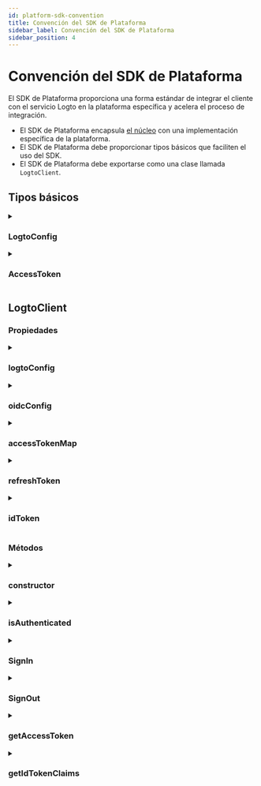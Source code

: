 ```yaml
---
id: platform-sdk-convention
title: Convención del SDK de Plataforma
sidebar_label: Convención del SDK de Plataforma
sidebar_position: 4
---
```


# Convención del SDK de Plataforma

El SDK de Plataforma proporciona una forma estándar de integrar el cliente con el servicio Logto en la plataforma específica y acelera el proceso de integración.

- El SDK de Plataforma encapsula [el núcleo](/developers/sdk-conventions/core-sdk-convention) con una implementación específica de la plataforma.
- El SDK de Plataforma debe proporcionar tipos básicos que faciliten el uso del SDK.
- El SDK de Plataforma debe exportarse como una clase llamada `LogtoClient`.

## Tipos básicos

<details>
  <summary>

### LogtoConfig

</summary>

| Nombre              | Tipo       | Requerido | Valor por defecto                   | Notas                                                                              |
| ------------------- | ---------- | --------- | ----------------------------------- | ---------------------------------------------------------------------------------- |
| endpoint            | `string`   | ✅        |                                     | El endpoint del servicio OIDC.                                                     |
| appId               | `string`   | ✅        |                                     | El ID de la aplicación proviene de la aplicación que registramos en Logto Service. |
| scopes              | `string[]` |           | `[openid, offline_access, profile]` | Este campo siempre contiene `openid`, `offline_access` y `profile`.                |
| resources           | `string[]` |           |                                     | Los indicadores de recursos protegidos que queremos usar.                          |
| prompt              | `string`   |           | `consent`                           | El valor de prompt utilizado en `generateSignInUri`.                               |
| usingPersistStorage | `boolean`  |           | `true`                              | Decide si almacenar credenciales en la máquina local o no.                         |

**\*Notas**

- Puedes extender este `LogtoConfig` si lo necesitas.
- `usingPersistStorage` solo se proporciona en SDKs de cliente. Por ejemplo, iOS, Android y SPA.

</details>

<details>
  <summary>

### AccessToken

</summary>

| Nombre    | Tipo     | Notas                       |
| --------- | -------- | --------------------------- |
| token     | `string` |                             |
| scope     | `string` |                             |
| expiresAt | `number` | Marca de tiempo en segundos |

</details>

## LogtoClient

### Propiedades

<details>
  <summary>

### logtoConfig

</summary>

**Tipo**

`LogtoConfig`

</details>

<details>
  <summary>

### oidcConfig

</summary>

**Tipo**

`OidcConfigResponse?`

</details>

<details>
  <summary>

### accessTokenMap

</summary>

**Tipo**

`Map<string, AccessToken>`

**Clave**

- La clave debe construirse con `scope` y `resource`.
- Los valores en `scope` deben ordenarse alfabéticamente y unirse con un espacio.
- La clave debe construirse en el patrón: `${scope}@${resource}`.
- Si el `scope` o `resource` es nulo o está vacío, su valor debe tratarse como vacío.

Por ejemplo, `"offline_access openid read:usr@https://logto.dev/api"`, `"@https://logto.dev/api"`, `"openid@"`, `"@"`.

**Valor**

- `AccessToken`, que utiliza la propiedad `expiresAt` para indicar el momento exacto en que un token de acceso expira.

**Notas**

- El `scope` siempre será un valor nulo porque no admitimos alcances personalizados en Logto V1.
- Al construir la clave del token de acceso para almacenar un token de acceso:
  - `scope` siempre será un valor nulo.
  - si el token de acceso no es un jwt, trata el `resource` como un valor nulo.
  - si el token de acceso es un jwt, decodifica el token de acceso y usa el valor del reclamo `aud` del payload como la parte `resource` de la clave del token de acceso.

</details>

<details>
  <summary>

### refreshToken

</summary>

**Tipo**

`string?`

**Notas**

`refreshToken` se establecerá o actualizará en las siguientes circunstancias:

- Cargar `refreshToken` desde el almacenamiento.
- El servidor devuelve un `refreshToken` en la respuesta al obtener el token con éxito.
- Cerrar sesión (se establecerá en `null`).

</details>

<details>
  <summary>

### idToken

</summary>

**Tipo**

`string?`

**Notas**

- `idToken` debe verificarse si proviene del backend.
- `idToken` se establecerá o actualizará en las siguientes circunstancias:
  - Cargar `idToken` desde el almacenamiento.
  - El servidor devuelve un `idToken` en la respuesta al obtener el token con éxito.
  - Cerrar sesión (se establecerá en `null`).

</details>

### Métodos

<details>
  <summary>

### constructor

</summary>

**Parámetros**

| Parámetro   | Tipo          |
| ----------- | ------------- |
| logtoConfig | `LogtoConfig` |

**Tipo de retorno**

`LogtoClient`

**Notas**

- Puedes agregar parámetros adicionales si lo necesitas.
- Si el uso de almacenamiento persistente está habilitado en logtoConfig, el SDK de plataforma proporcionará las siguientes funcionalidades:
  - Almacenar datos persistentes con una clave única basada en `clientId`.
  - Cargar `refreshToken` y `idToken` desde la máquina local al inicializar.
  - Almacenar `refreshToken` y `idToken` localmente en `Core.fetchTokenByAuthorizationCode` y `Core.fetchTokenByRefreshToken`.

</details>

<details>
  <summary>

### isAuthenticated

</summary>

Para saber si un usuario está autenticado o no.  
Esto también se puede definir como un getter.

Un usuario se considera autenticado cuando:

- Hemos obtenido un token de ID con éxito.
- Hemos cargado un token de ID desde la máquina local.

**Parámetros**

Ninguno.

**Tipo de retorno**

`boolean`

</details>

<details>
  <summary>

### SignIn

</summary>

Este método debe iniciar un flujo de inicio de sesión y el SDK de plataforma debe encargarse de todos los pasos que una autorización necesita completar, incluido el proceso de redirección de inicio de sesión.

El usuario estará autenticado después de que este método se haya llamado con éxito.

El proceso de inicio de sesión dependerá de las funciones del Core SDK:

- `generateSignInUri`
- `verifyAndParseCodeFromCallbackUri`
- `fetchTokenByAuthorizationCode`

Notas:

- Debido a que generateSignInUri incluye los recursos que necesitamos, no necesitamos pasar el recurso a la función fetchTokenByAuthorizationCode.

**Parámetros**

| Parámetro   | Tipo     |
| ----------- | -------- |
| redirectUri | `string` |

**Tipo de retorno**

`void`

**Lanza**

- Cualquier error que ocurra durante este proceso de inicio de sesión.

</details>

<details>
  <summary>

### SignOut

</summary>

El proceso de cierre de sesión debe seguir los pasos:

1. Limpiar el almacenamiento local, cookies, datos persistentes u otra cosa.
2. Revocar el token de actualización obtenido a través de `Core.revoke` (el servicio Logto revocará todos los tokens relacionados si el token de actualización es revocado).
3. Redirigir al usuario al endpoint de cierre de sesión de Logto a menos que el paso 1 borre la sesión de la página de inicio de sesión.

Notas:

- En el paso 2, `Core.revoke` es una llamada asincrónica y no bloqueará el proceso de cierre de sesión incluso si falla.
- El paso 3 se basa en `Core.generateSignOutUri` para generar el endpoint de cierre de sesión de Logto.

**Parámetros**

| Parámetro             | Tipo     | Requerido | Valor por defecto |
| --------------------- | -------- | --------- | ----------------- |
| postLogoutRedirectUri | `string` |           | `null`            |

**Tipo de retorno**

`void`

**Lanza**

- Cualquier error que ocurra durante este proceso de cierre de sesión.

</details>

<details>
  <summary>

### getAccessToken

</summary>

`getAccessToken` recupera un `AccessToken` por `resource` y `scope` de `accessTokenMap` y luego devuelve el valor `token` de ese `AccessToken`.

Establecemos el `scope` en `null` al construir la clave del `accessTokenMap` porque no admitimos alcances personalizados en Logto V1.

**Notas**

- Si no se puede encontrar un `AccessToken` correspondiente, entonces realiza una acción `Core.fetchTokenByRefreshToken` para obtener el token necesario.
- Si el `accessToken` no ha expirado, entonces devuelve el valor `token` dentro.
- Si el `accessToken` ha expirado, entonces realiza una acción `Core.fetchTokenByRefreshToken` para obtener un nuevo `accessToken`, actualiza el `accessTokenMap` local y devuelve el nuevo valor `token` dentro.
- Si `Core.fetchTokenByRefreshToken` falla, entonces informa al usuario con la excepción ocurrida.
- Si no se puede encontrar el refreshToken, entonces informa al usuario de una excepción no autorizada.
- Solo al obtener un `refreshToken` después de iniciar sesión podemos realizar una acción `Core.fetchTokenByRefreshToken`.

**Parámetros**

| Parámetro | Tipo     | Requerido | Valor por defecto |
| --------- | -------- | --------- | ----------------- |
| resource  | `string` |           | `null`            |

**Tipo de retorno**

`string`

**Lanza**

- El usuario no está autenticado.
- El `resource` de entrada no está establecido en el `logtoConfig`.
- No se encontró ningún token de actualización antes de `Core.fetchTokenByRefreshToken`.
- `Core.fetchTokenByRefreshToken` falló.

</details>

<details>
  <summary>

### getIdTokenClaims

</summary>

`getIdTokenClaims` devuelve un objeto que lleva los reclamos de la propiedad `idToken`.

**Parámetros**

Ninguno.

**Tipo de retorno**

`IdTokenClaims`

**Lanza**

- El usuario no está autenticado.

</details>
